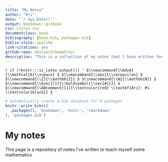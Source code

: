 ```yaml
--- 
title: "My Notes"
author: "Ari"
date: "`r Sys.Date()`"
output: bookdown::gitbook
css: styles.css
documentclass: book
bibliography: [book.bib, packages.bib]
biblio-style: apalike
link-citations: yes
github-repo: abiswas3/Humphrey/
description: "This is a collection of my notes that I have written for self study. The output format for this example is bookdown::gitbook."
---
```


<!--- For HTML Only --->
`r if (!knitr:::is_latex_output()) '
$\\newcommand{\\AdvA}{\\mathcal{A}\\xspace}
$
$\\newcommand{\\eps}{\\varepsilon}
$
$\\newcommand{\\Z}{\\mathbb{Z}}
$
$\\newcommand{\\N}{\\mathbb{N}}
$
$\\newcommand{\\bvec}[1]{\\boldsymbol{\\vec{#1}}}
$
$\\newcommand{\\ABcomment}[1]{\\textcolor{red} \\textbf{Ari}: #1 \\textcolor{black}}
$
'`

```r
# automatically create a bib database for R packages
knitr::write_bib(c(
  .packages(), 'bookdown', 'knitr', 'rmarkdown'
), 'packages.bib')
```
# My notes

This page is a repository of notes I've written to teach myself some mathematics